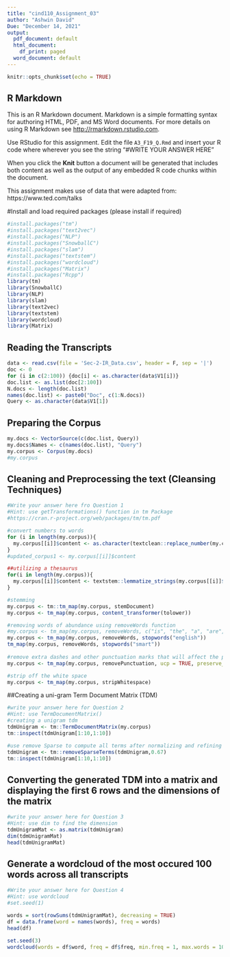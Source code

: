 ---
title: "cind110_Assignment_03"
author: "Ashwin David"
Due: "December 14, 2021"
output:
  pdf_document: default
  html_document:
    df_print: paged
  word_document: default
---

```{r setup, include=FALSE}
knitr::opts_chunk$set(echo = TRUE)
```

## R Markdown

This is an R Markdown document. Markdown is a simple formatting syntax for authoring HTML, PDF, and MS Word documents. For more details on using R Markdown see <http://rmarkdown.rstudio.com>.

Use RStudio for this assignment. 
Edit the file `A3_F19_Q.Rmd` and insert your R code where wherever you see the string "#WRITE YOUR ANSWER HERE"

When you click the **Knit** button a document will be generated that includes both content as well as the output of any embedded R code chunks within the document.

This assignment makes use of data that were adapted from:
https://www.ted.com/talks



#Install and load required packages (please install if required)
```{r}
#install.packages("tm")       
#install.packages("text2vec") 
#install.packages("NLP")
#install.packages("SnowballC")
#install.packages("slam")
#install.packages("textstem")
#install.packages("wordcloud")
#install.packages("Matrix")
#install.packages("Rcpp")
library(tm)
library(SnowballC)
library(NLP)
library(slam)
library(text2vec)
library(textstem)
library(wordcloud)
library(Matrix)
```


## Reading the Transcripts
```{r}
data <- read.csv(file = 'Sec-2-IR_Data.csv', header = F, sep = '|')
doc <- 0
for (i in c(2:100)) {doc[i] <- as.character(data$V1[i])}
doc.list <- as.list(doc[2:100])
N.docs <- length(doc.list)
names(doc.list) <- paste0("Doc", c(1:N.docs))
Query <- as.character(data$V1[1])
```

## Preparing the Corpus
```{r}
my.docs <- VectorSource(c(doc.list, Query))
my.docs$Names <- c(names(doc.list), "Query")
my.corpus <- Corpus(my.docs)
#my.corpus
```


## Cleaning and Preprocessing the text (Cleansing Techniques)
```{r}
#Write your answer here fro Question 1
#Hint: use getTransformations() function in tm Package
#https://cran.r-project.org/web/packages/tm/tm.pdf

#convert numbers to words
for (i in length(my.corpus)){
  my.corpus[[i]]$content <- as.character(textclean::replace_number(my.corpus[[i]]$content))
}
#updated_corpus1 <- my.corpus[[i]]$content

##utilizing a thesaurus
for(i in length(my.corpus)){
  my.corpus[[i]]$content <- textstem::lemmatize_strings(my.corpus[[i]]$content,dictionary = lexicon::hash_lemmas)
}

#stemming
my.corpus <- tm::tm_map(my.corpus, stemDocument)
my.corpus <- tm_map(my.corpus, content_transformer(tolower))

```


```{r}
#removing words of abundance using removeWords function
#my.corpus <- tm_map(my.corpus, removeWords, c("is", "the", "a", "are", "so", "what", "an"))
my.corpus <- tm_map(my.corpus, removeWords, stopwords("english"))
tm_map(my.corpus, removeWords, stopwords("smart"))
                   
#remove extra dashes and other punctuation marks that will affect the processing
my.corpus <- tm_map(my.corpus, removePunctuation, ucp = TRUE, preserve_intra_word_contractions = FALSE, preserver_intra_word_dashes = FALSE)

#strip off the white space
my.corpus <- tm_map(my.corpus, stripWhitespace)
```



##Creating a uni-gram Term Document Matrix (TDM)
```{r}
#write your answer here for Question 2
#Hint: use TermDocumentMatrix()
#creating a unigram tdm
tdmUnigram <- tm::TermDocumentMatrix(my.corpus) 
tm::inspect(tdmUnigram[1:10,1:10])
```


```{r}
#use remove Sparse to compute all terms after normalizing and refining the data
tdmUnigram <- tm::removeSparseTerms(tdmUnigram,0.67) 
tm::inspect(tdmUnigram[1:10,1:10])
```

## Converting the generated TDM into a matrix and displaying the first 6 rows and the dimensions of the matrix
```{r}
#write your answer here for Question 3
#Hint: use dim to find the dimension
tdmUnigramMat <- as.matrix(tdmUnigram)
dim(tdmUnigramMat)
head(tdmUnigramMat)

```

## Generate a wordcloud of the most occured 100 words across all transcripts
```{r}
#Write your answer here for Question 4
#Hint: use wordcloud
#set.seed(1)

words = sort(rowSums(tdmUnigramMat), decreasing = TRUE)
df = data.frame(word = names(words), freq = words)
head(df)
```


```{r}
set.seed(3)
wordcloud(words = df$word, freq = df$freq, min.freq = 1, max.words = 100, colors = brewer.pal(8, "Dark2"), random.order = FALSE, rot.per = 0.35, random.color = TRUE)

```



